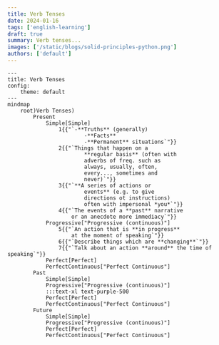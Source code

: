 ```yaml
---
title: Verb Tenses
date: 2024-01-16
tags: ['english-learning']
draft: true
summary: Verb tenses...
images: ['/static/blogs/solid-principles-python.png']
authors: ['default']
---
```


```mermaid
---
title: Verb Tenses
config:
    theme: default
---
mindmap
    root)Verb Tenses)
        Present
            Simple[Simple]
                1{{"`-**Truths** (generally)
                        -**Facts**
                        -**Permanent** situations`"}}
                2{{"`Things that happen on a
                        **regular basis** (often with 
                        adverbs of freq. such as 
                        always, usually, often, 
                        every..., sometimes and 
                        never)`"}}
                3{{"`**A series of actions or 
                        events** (e.g. to give 
                        directions ot instructions) 
                        often with impersonal *you*`"}}
                4{{"`The events of a **past** narrative 
                    or an anecdote more immediacy`"}}
            Progressive["Progressive (continuous)"]
                5{{"`An action that is **in progress** 
                    at the moment of speaking`"}}
                6{{"`Describe things which are **changing**`"}}
                7{{"`Talk about an action **around** the time of speaking`"}}
            Perfect[Perfect]
            PerfectContinuous["Perfect Continuous"]
        Past
            Simple[Simple]
            Progressive["Progressive (continuous)"]
            :::text-xl text-purple-500
            Perfect[Perfect]
            PerfectContinuous["Perfect Continuous"]
        Future
            Simple[Simple]
            Progressive["Progressive (continuous)"]
            Perfect[Perfect]
            PerfectContinuous["Perfect Continuous"]
```